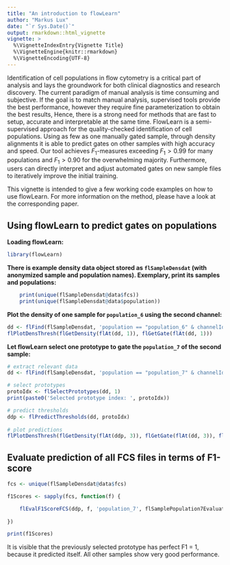 ```yaml
---
title: "An introduction to flowLearn"
author: "Markus Lux"
date: "`r Sys.Date()`"
output: rmarkdown::html_vignette
vignette: >
  %\VignetteIndexEntry{Vignette Title}
  %\VignetteEngine{knitr::rmarkdown}
  %\VignetteEncoding{UTF-8}
---
```


Identification of cell populations in flow cytometry is a critical part of analysis and lays the
groundwork for both clinical diagnostics and research discovery. The current paradigm of manual
analysis is time consuming and subjective. If the goal is to match manual analysis, supervised
tools provide the best performance, however they require fine parameterization to obtain the best
results, Hence, there is a strong need for methods that are fast to setup, accurate and
interpretable at the same time. FlowLearn is a semi-supervised approach for the quality-checked
identification of cell populations. Using as few as one manually gated sample, through density
alignments it is able to predict gates on other samples with high accuracy and speed. Our tool
achieves $F_1$-measures exceeding $F_1 > 0.99$ for many populations and $F_1 > 0.90$ for the
overwhelming majority. Furthermore, users can directly interpret and adjust automated gates on new
sample files to iteratively improve the initial training.

This vignette is intended to give a few working code examples on how to use flowLearn. For more
information on the method, please have a look at the corresponding paper.

## Using flowLearn to predict gates on populations

**Loading flowLearn:**

```r
library(flowLearn)
```

**There is example density data object stored as `flSampleDensdat` (with anonymized sample and population names). Exemplary, print its samples and populations:**

```r
	print(unique(flSampleDensdat@data$fcs))
	print(unique(flSampleDensdat@data$population))
```

**Plot the density of one sample for `population_6` using the second channel:**

```r
dd <- flFind(flSampleDensdat, 'population == "population_6" & channelIdx == 2')
flPlotDensThresh(flGetDensity(flAt(dd, 1)), flGetGate(flAt(dd, 1)))
```

**Let flowLearn select one prototype to gate the `population_7` of the second sample:**

```r
# extract relevant data
dd <- flFind(flSampleDensdat, 'population == "population_7" & channelIdx == 1')

# select prototypes
protoIdx <- flSelectPrototypes(dd, 1)
print(paste0('Selected prototype index: ', protoIdx))

# predict thresholds
ddp <- flPredictThresholds(dd, protoIdx)
                       
# plot predictions                                                                
flPlotDensThresh(flGetDensity(flAt(ddp, 3)), flGetGate(flAt(dd, 3)), flGetGate(flAt(ddp, 3)))
```

## Evaluate prediction of all FCS files in terms of F1-score

```r
fcs <- unique(flSampleDensdat@data$fcs)

f1Scores <- sapply(fcs, function(f) {

	flEvalF1ScoreFCS(ddp, f, 'population_7', flSamplePopulation7EvaluationData[[f]]$gateAssignments, flSamplePopulation7EvaluationData[[f]]$parentExprs, F)
	
})

print(f1Scores)
```

It is visible that the previously selected prototype has perfect F1 = 1, because it predicted itself. All other samples show very good performance.